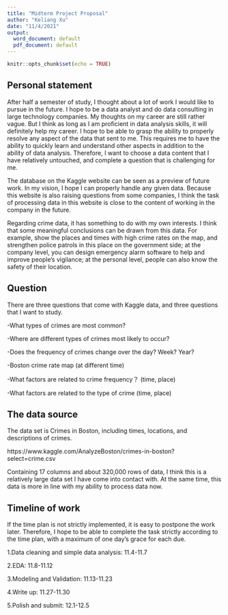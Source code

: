 ```yaml
---
title: "Midterm Project Proposal"
author: "Keliang Xu"
date: "11/4/2021"
output:
  word_document: default
  pdf_document: default
---
```


```r
knitr::opts_chunk$set(echo = TRUE)
```

## Personal statement

After half a semester of study, I thought about a lot of work I would like to pursue in the future. I hope to be a data analyst and do data consulting in large technology companies. My thoughts on my career are still rather vague. But I think as long as I am proficient in data analysis skills, it will definitely help my career. I hope to be able to grasp the ability to properly resolve any aspect of the data that sent to me. This requires me to have the ability to quickly learn and understand other aspects in addition to the ability of data analysis. Therefore, I want to choose a data content that I have relatively untouched, and complete a question that is challenging for me.   


The database on the Kaggle website can be seen as a preview of future work. In my vision, I hope I can properly handle any given data. Because this website is also raising questions from some companies, I think the task of processing data in this website is close to the content of working in the company in the future.


Regarding crime data, it has something to do with my own interests. I think that some meaningful conclusions can be drawn from this data. For example, show the places and times with high crime rates on the map, and strengthen police patrols in this place on the government side; at the company level, you can design emergency alarm software to help and improve people's vigilance; at the personal level, people can also know the safety of their location. 

## Question

There are three questions that come with Kaggle data, and three questions that I want to study. 

-What types of crimes are most common? 

-Where are different types of crimes most likely to occur? 

-Does the frequency of crimes change over the day? Week? Year? 

-Boston crime rate map (at different time) 

-What factors are related to crime frequency？ (time, place) 

-What factors are related to the type of crime (time, place) 


## The data source

The data set is Crimes in Boston, including times, locations, and descriptions of crimes. 

https://www.kaggle.com/AnalyzeBoston/crimes-in-boston?select=crime.csv

Containing 17 columns and about 320,000 rows of data, I think this is a relatively large data set I have come into contact with. At the same time, this data is more in line with my ability to process data now. 


## Timeline of work

If the time plan is not strictly implemented, it is easy to postpone the work later. Therefore, I hope to be able to complete the task strictly according to the time plan, with a maximum of one day's grace for each due. 

1.Data cleaning and simple data analysis: 11.4-11.7 

2.EDA: 11.8-11.12 

3.Modeling and Validation: 11.13-11.23 

4.Write up: 11.27-11.30 

5.Polish and submit: 12.1-12.5 

 

 
